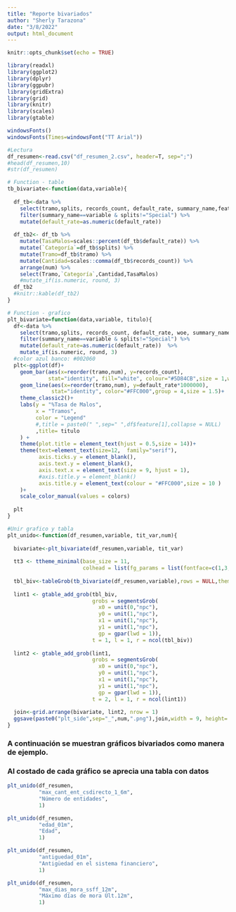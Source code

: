 ---
title: "Reporte bivariados"
author: "Sherly Tarazona"
date: "3/8/2022"
output: html_document
---

```{r setup, include=FALSE, echo=FALSE, results='hide',message=FALSE, eval=T,warning=FALSE}
knitr::opts_chunk$set(echo = TRUE)
```


```{r, echo=FALSE, results='hide',message=FALSE, eval=T,warning=FALSE}
library(readxl)
library(ggplot2)
library(dplyr)
library(ggpubr)
library(gridExtra)
library(grid)
library(knitr)
library(scales)
library(gtable)

windowsFonts()
windowsFonts(Times=windowsFont("TT Arial"))
```


```{r, echo=FALSE, results='hide',message=FALSE, eval=T,warning=FALSE}
#Lectura
df_resumen<-read.csv("df_resumen_2.csv", header=T, sep=";")
#head(df_resumen,10)
#str(df_resumen)

```

```{r, echo=FALSE}
# Function - table
tb_bivariate<-function(data,variable){
  
  df_tb<-data %>%
    select(tramo,splits, records_count, default_rate, summary_name,feature,num) %>%
    filter(summary_name==variable & splits!="Special") %>% 
    mutate(default_rate=as.numeric(default_rate))
  
  df_tb2<- df_tb %>% 
    mutate(TasaMalos=scales::percent(df_tb$default_rate)) %>% 
    mutate(`Categoría`=df_tb$splits) %>%
    mutate(Tramo=df_tb$tramo) %>%
    mutate(Cantidad=scales::comma(df_tb$records_count)) %>% 
    arrange(num) %>% 
    select(Tramo,`Categoría`,Cantidad,TasaMalos)
    #mutate_if(is.numeric, round, 3)
  df_tb2
  #knitr::kable(df_tb2)
}

# Function - grafico
plt_bivariate=function(data,variable, titulo){
  df<-data %>%
    select(tramo,splits, records_count, default_rate, woe, summary_name,feature,num) %>%
    filter(summary_name==variable & splits!="Special") %>% 
    mutate(default_rate=as.numeric(default_rate))  %>% 
    mutate_if(is.numeric, round, 3)
  #color azul banco: #002060
  plt<-ggplot(df)+
    geom_bar(aes(x=reorder(tramo,num), y=records_count),
             stat="identity", fill="white", colour="#5D84CB",size = 1,width = 0.7)+
    geom_line(aes(x=reorder(tramo,num), y=default_rate*1000000),
              stat="identity", color="#FFC000",group = 4,size = 1.5)+
    theme_classic2()+
    labs(y = "%Tasa de Malos", 
         x = "Tramos",
         color = "Legend"
         #,title = paste0(" ",sep=" ",df$feature[1],collapse = NULL)
         ,title= titulo
    ) +
    theme(plot.title = element_text(hjust = 0.5,size = 14))+
    theme(text=element_text(size=12,  family="serif"),
          axis.ticks.y = element_blank(),
          axis.text.y = element_blank(),
          axis.text.x = element_text(size = 9, hjust = 1),
          #axis.title.y = element_blank() 
          axis.title.y = element_text(colour = "#FFC000",size = 10 )
    )+
    scale_color_manual(values = colors)
  
  plt
}

#Unir grafico y tabla
plt_unido<-function(df_resumen,variable, tit_var,num){
  
  bivariate<-plt_bivariate(df_resumen,variable, tit_var)
  
  tt3 <- ttheme_minimal(base_size = 11,
                        colhead = list(fg_params = list(fontface=c(1,3,3))))
  
  tbl_biv<-tableGrob(tb_bivariate(df_resumen,variable),rows = NULL,theme = tt3)
  
  lint1 <- gtable_add_grob(tbl_biv,
                           grobs = segmentsGrob(
                             x0 = unit(0,"npc"),
                             y0 = unit(1,"npc"),
                             x1 = unit(1,"npc"),
                             y1 = unit(1,"npc"),
                             gp = gpar(lwd = 1)),
                           t = 1, l = 1, r = ncol(tbl_biv))
  
  lint2 <- gtable_add_grob(lint1,
                           grobs = segmentsGrob(
                             x0 = unit(0,"npc"),
                             y0 = unit(1,"npc"),
                             x1 = unit(1,"npc"),
                             y1 = unit(1,"npc"),
                             gp = gpar(lwd = 1)),
                           t = 2, l = 1, r = ncol(lint1))
  
  join<-grid.arrange(bivariate, lint2, nrow = 1)
  ggsave(paste0("plt_side",sep="_",num,".png"),join,width = 9, height= 4)
}

```

### A continuación se muestran gráficos bivariados como manera de ejemplo.
### Al costado de cada gráfico se aprecia una tabla con datos

```{r, echo=FALSE, results='hide',message=FALSE, eval=T,warning=FALSE}
plt_unido(df_resumen, 
          "max_cant_ent_csdirecto_1_6m", 
          "Número de entidades",
          1)
```

```{r, echo=FALSE, results='hide',message=FALSE, eval=T,warning=FALSE}
plt_unido(df_resumen, 
          "edad_01m", 
          "Edad",
          1)
```

```{r, echo=FALSE, results='hide',message=FALSE, eval=T,warning=FALSE}
plt_unido(df_resumen, 
          "antiguedad_01m", 
          "Antigüedad en el sistema financiero",
          1)
```

```{r, echo=FALSE, results='hide',message=FALSE, eval=T,warning=FALSE}
plt_unido(df_resumen, 
          "max_dias_mora_ssff_12m", 
          "Máximo días de mora Últ.12m",
          1)
```




